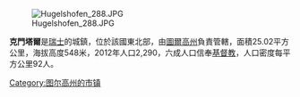 [[Image:Hugelshofen_288.JPG|right]]

'''克門塔爾'''是[[瑞士|瑞士]]的城鎮，位於該國東北部，由[[圖爾高州|圖爾高州]]負責管轄，面積25.02平方公里，海拔高度548米，2012年人口2,290，六成人口信奉[[基督教|基督教]]，人口密度每平方公里92人。

{{Switzerland-geo-stub}}
[[Category:图尔高州的市镇|Category:图尔高州的市镇]]